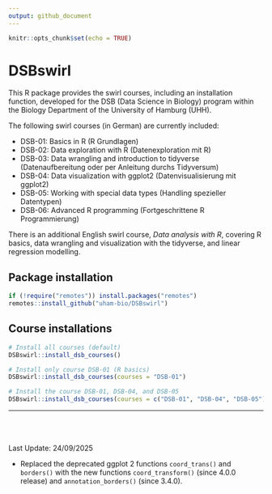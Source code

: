 ```yaml
---
output: github_document
---
```


```r
knitr::opts_chunk$set(echo = TRUE)
```

<!-- README.md is generated from README.Rmd. Please edit that file -->

# DSBswirl

This R package provides the swirl courses, including an installation function, developed for the DSB (Data Science in Biology) program within the Biology Department of the University of Hamburg (UHH).

The following swirl courses (in German) are currently included:

- DSB-01: Basics in R (R Grundlagen)
- DSB-02: Data exploration with R (Datenexploration mit R)
- DSB-03: Data wrangling and introduction to tidyverse (Datenaufbereitung oder per Anleitung durchs Tidyversum)
- DSB-04: Data visualization with ggplot2 (Datenvisualisierung mit ggplot2)
- DSB-05: Working with special data types (Handling spezieller Datentypen)
- DSB-06: Advanced R programming (Fortgeschrittene R Programmierung)

There is an additional English swirl course, *Data analysis with R*, covering R basics, data wrangling and visualization with the tidyverse, and linear regression modelling.


## Package installation

```r
if (!require("remotes")) install.packages("remotes")
remotes::install_github("uham-bio/DSBswirl")
```


## Course installations

```r
# Install all courses (default)
DSBswirl::install_dsb_courses()

# Install only course DSB-01 (R basics)
DSBswirl::install_dsb_courses(courses = "DSB-01")

# Install the course DSB-01, DSB-04, and DSB-05
DSBswirl::install_dsb_courses(courses = c("DSB-01", "DSB-04", "DSB-05"))
```

---

<br><br><br>
Last Update: 24/09/2025

- Replaced the deprecated ggplot 2 functions `coord_trans()` and `borders()` with the new functions `coord_transform()` (since 4.0.0 release) and `annotation_borders()` (since 3.4.0).
